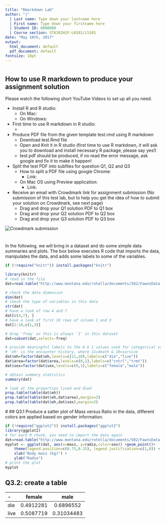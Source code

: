 ```yaml
---
title: "Rmarkdown Lab"
author: "|"
  | Last name: Type down your lastname here
  | First name: Type down your firstname here
  | Student ID: 0000000
  | Course section: STA302H1F-L0101/L5101
date: "May 10th, 2017"
output:
  html_document: default
  pdf_document: default
fontsize: 10pt
---
```

# \textcolor{red}{ Q1 - Setting up}
## How to use R markdown to produce your assignment solution

Please watch the following short YouTube Videos to set up all you need.

- Install R and R studio:
    - On Mac: \url{https://www.youtube.com/watch?v=GFImMj1lMRI}
    - On Windows: \url{https://www.youtube.com/watch?v=MFfRQuQKGYg}
    
- First time to use R markdown in R studio: 
    - \url{https://www.youtube.com/watch?v=bd0SCWpklmE}
    
- Produce PDF file from the given template test.rmd using R markdown
    - Download test.Rmd file
    - Open and Knit it in R studio (first time to use R markdown, it will ask you to download and install necessary R package, please say yes!)
    - test.pdf should be produced, if no read the error message, ask google and fix it to make it happen! 
- Split the test PDF into subfiles for question Q1, Q2 and Q3
    - How to split a PDF file using google Chrome:
        - Link: \url{https://www.youtube.com/watch?v=xdzqESKi4OU}
    - On Mac OS using Preview application: 
        - Link: \url{https://www.youtube.com/watch?v=zZjUTplOM-Y}
- Receive an email with Crowdmark link for assignment submission (No submission of this test lab, but to help you get the idea of how to submit your solution on Crowdmark, see next page)
    - Drag and drop your Q1 solution PDF to Q1 box
    - Drag and drop your Q2 solution PDF to Q2 box
    - Drag and drop your Q3 solution PDF to Q3 box 

![Crowdmark submission](cm.png)   
\newpage 

# \textcolor{red}{Q2 - Load in data and analyze it}

In the following, we will bring in a dataset and do some simple data summaries and plots. The box below executes R code that imports the data, manipulates the data, and adds some labels to some of the variables. 

```r
if (!require("knitr")) install.packages("knitr")

library(knitr)
# read in the file
dat=read.table("http://www.montana.edu/rotella/documents/502/FawnsData.txt",header=TRUE)

# check the data dimension
dim(dat)
# check the type of variables in this data
str(dat)
# have a look of row 4 and 7
dat[c(4,7), ]
# have a look of first 10 rows of column 1 and 3
dat[1:10,c(1,3)]

# drop 'freq' as this is always '1' in this dataset
dat=subset(dat,select=-freq)

# provide meaningful labels to the 0 & 1 values used for categorical variables
# 'eh' is the encounter history, where 11=death & 10=survive
dat$eh=factor(dat$eh,levels=c(11,10),labels=c("die","live")) 
dat$area=factor(dat$area,levels=c(0,1),labels=c("cntrl","trmt"))
dat$sex=factor(dat$sex,levels=c(0,1),labels=c("female","male"))

# obtain summary statistics
summary(dat)

# look at the proportion lived and died 
prop.table(table(dat$eh))
prop.table(table(dat$eh,dat$area),margin=2)
prop.table(table(dat$eh,dat$sex),margin=2)
```

\newpage
#\textcolor{red}{ Q3 - Plot the data and create a table}
## Q3.1
Produce a satter plot of Mass versus Ratio in the data, different colors are applied based on gender information. 
```r
if (!require("ggplot2")) install.packages("ggplot2")
library(ggplot2)
# for each R chunk, you need to import the data again
dat=read.table("http://www.montana.edu/rotella/documents/502/FawnsData.txt",header=TRUE) 
myplot <- ggplot(dat, aes(x=mass, y=radio,color=sex)) +geom_point()+
    theme(legend.position=c(0.75,0.25), legend.justification=c(1,0)) +
    xlab("Body mass (kg)") + 
    ylab("Radio")
# print the plot
myplot
```

## Q3.2: create a table

 -| female  | male 
 :-----------|:----------:|:-----------:
 die | 0.4912281 | 0.6896552
 live| 0.5087719 | 0.31034483


